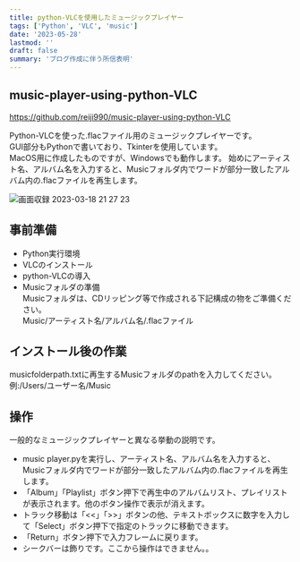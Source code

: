 ```yaml
---
title: python-VLCを使用したミュージックプレイヤー
tags: ['Python', 'VLC', 'music']
date: '2023-05-28'
lastmod: ''
draft: false
summary: 'ブログ作成に伴う所信表明'
---
```


## music-player-using-python-VLC 

https://github.com/reiji990/music-player-using-python-VLC

Python-VLCを使った.flacファイル用のミュージックプレイヤーです。  
GUI部分もPythonで書いており、Tkinterを使用しています。  
MacOS用に作成したものですが、Windowsでも動作します。
始めにアーティスト名、アルバム名を入力すると、Musicフォルダ内でワードが部分一致したアルバム内の.flacファイルを再生します。  

![画面収録 2023-03-18 21 27 23](https://user-images.githubusercontent.com/101491438/226106478-b50e9510-fbc7-43fe-a426-54de8e486a00.gif)

## 事前準備

- Python実行環境
- VLCのインストール
- python-VLCの導入
- Musicフォルダの準備  
  Musicフォルダは、CDリッピング等で作成される下記構成の物をご準備ください。  
  Music/アーティスト名/アルバム名/.flacファイル  

## インストール後の作業

musicfolderpath.txtに再生するMusicフォルダのpathを入力してください。  
例:/Users/ユーザー名/Music  

## 操作

一般的なミュージックプレイヤーと異なる挙動の説明です。

- music player.pyを実行し、アーティスト名、アルバム名を入力すると、Musicフォルダ内でワードが部分一致したアルバム内の.flacファイルを再生します。  
- 「Album」「Playlist」ボタン押下で再生中のアルバムリスト、プレイリストが表示されます。他のボタン操作で表示が消えます。
- トラック移動は「$<$<」「$>$>」ボタンの他、テキストボックスに数字を入力して「Select」ボタン押下で指定のトラックに移動できます。
- 「Return」ボタン押下で入力フレームに戻ります。
- シークバーは飾りです。ここから操作はできません。。
